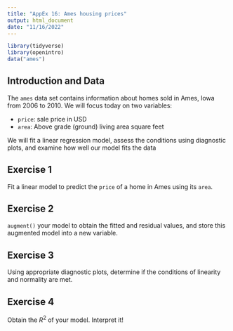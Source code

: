 ```yaml
---
title: "AppEx 16: Ames housing prices"
output: html_document
date: "11/16/2022"
---
```


```r
library(tidyverse)
library(openintro)
data("ames")
```

## Introduction and Data

The `ames` data set contains information about homes sold in Ames, Iowa from 2006 to 2010. We will focus today on two variables:

  - `price`: sale price in USD
  - `area`: Above grade (ground) living area square feet
  
We will fit a linear regression model, assess the conditions using diagnostic plots, and examine how well our model fits the data

## Exercise 1

Fit a linear model to predict the `price` of a home in Ames using its `area`.

## Exercise 2

`augment()` your model to obtain the fitted and residual values, and store this augmented model into a new variable.

## Exercise 3

Using appropriate diagnostic plots, determine if the conditions of linearity and normality are met. 

## Exercise 4

Obtain the $R^2$ of your model. Interpret it!


